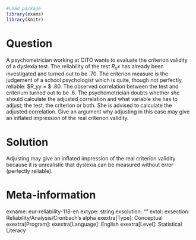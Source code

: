 ```r
#Load package
library(exams)
library(knitr)
```
Question
========
A psychometrician working at CITO wants to evaluate the criterion validity of a dyslexia test. The reliability of the test $R_xx$ has already been investigated and turned out to be .70. The criterion measure is the judgement of a school psychologist which is quite, though not perfectly, reliable: $R_yy = $ .80. The observed correlation between the test and criterium turned out to be .6. The psychometrician doubts whether she should calculate the adjusted correlation and what variable she has to adjust; the test, the criterion or both. She is advised to calculate the adjusted correlation. Give an argument why adjusting in this case may give an inflated impression of the real criterion validity.


Solution
========
Adjusting may give an inflated impression of the real criterion validity because it is unrealistic that dyslexia can be measured without error (perfectly reliable).


Meta-information
================
exname: eur-reliability-118-en
extype: string
exsolution: ""
extol: 
exsection: Reliability/Analysis/Cronbach's alpha
exextra[Type]: Conceptual
exextra[Program]: 
exextra[Language]: English
exextra[Level]: Statistical Literacy
